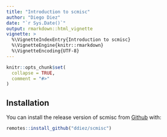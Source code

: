 ```yaml
---
title: "Introduction to scmisc"
author: "Diego Diez"
date: "`r Sys.Date()`"
output: rmarkdown::html_vignette
vignette: >
  %\VignetteIndexEntry{Introduction to scmisc}
  %\VignetteEngine{knitr::rmarkdown}
  %\VignetteEncoding{UTF-8}
---
```


```r
knitr::opts_chunk$set(
  collapse = TRUE,
  comment = "#>"
)
```

## Installation

You can install the release version of scmisc from [Github](https://github.com/ddiez/scmisc) with:

``` r
remotes::install_github("ddiez/scmisc")
```
